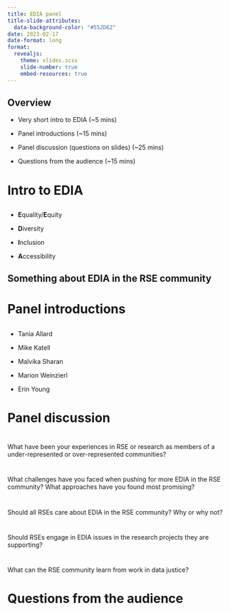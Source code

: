 ```yaml
---
title: EDIA panel
title-slide-attributes:
  data-background-color: "#552D62"
date: 2023-02-17
date-format: long
format: 
  revealjs:
    theme: slides.scss
    slide-number: true
    embed-resources: true
---
```


## Overview

- Very short intro to EDIA (~5 mins)

- Panel introductions (~15 mins)

- Panel discussion (questions on slides) (~25 mins)

- Questions from the audience (~15 mins)

# Intro to EDIA {background-color="#552D62" .middle}

## 
:::{.incremental .middle .larger200}
- **E**quality/**E**quity

- **D**iversity

- **I**nclusion

- **A**ccessibility

:::

## Something about EDIA in the RSE community


# Panel introductions {background-color="#552D62" .middle}

## 
:::{.middle .larger200}
- Tania Allard

- Mike Katell

- Malvika Sharan

- Marion Weinzierl

- Erin Young

:::

# Panel discussion {background-color="#552D62" .middle}

#

:::{.middle .larger200}
What have been your experiences in RSE or research as members of a under-represented or over-represented communities?
:::

#

:::{.middle .larger200}
What challenges have you faced when pushing for more EDIA in the RSE community? What approaches have you found most promising?
:::

#

:::{.middle .larger200}
Should all RSEs care about EDIA in the RSE community? Why or why not? 
:::

# 

:::{.middle .larger200}
Should RSEs engage in EDIA issues in the research projects they are supporting?
:::

# 

:::{.middle .larger200}
What can the RSE community learn from work in data justice?
:::

# Questions from the audience {background-color="#552D62" .middle}